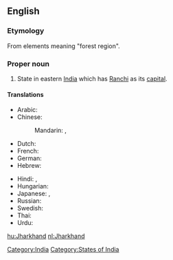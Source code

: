 ==English==
{{wikipedia}}

===Etymology===
From elements meaning "forest region".

===Proper noun===
{{en-proper-noun}}

# State in eastern [[India]] which has [[Ranchi]] as its [[capital]].

====Translations====
{{trans-top|state in eastern India}}
* Arabic: {{t|ar|جهارخاند|m|tr=jarkhaand|sc=Arab}}
* Chinese:
*: Mandarin: {{t|zh|恰爾康得邦|sc=Hani}},  {{t|zh|恰尔康得邦|tr=Qià'ěrkāngde-bāng|sc=Hani}}
* Dutch: {{t|nl|Jharkhand}}
* French: {{t|fr|Jharkhand|m}}
* German: {{t|de|Jharkhand|n}}
* Hebrew: {{t|he|'הרקאנד|sc=Hebr}}
{{trans-mid}}
* Hindi: {{t|hi|झारखंड|tr=jhārkhaṇḍ|sc=Deva}},  {{t|hi|झारखण्ड|tr=jhārkhaṇḍ|sc=Deva}}
* Hungarian: {{t+|hu|Dzshárkhand}}
* Japanese: {{t|ja|ジャールカンド州|tr=Jārukando-shū|sc=Jpan}},  {{t|ja|ジャールカンド|tr=Jārukando|sc=Jpan}}
* Russian: {{t|ru|Джаркханд|m|tr=Džarkxánd|sc=Cyrl}}
* Swedish: {{t|sv|Jharkhand}}
* Thai: {{t|th|รัฐฌาร์ขัณฑ์|tr=rát chaa-kăn|sc=Thai}}
* Urdu: {{t|ur|جھارکھنڈ|sc=ur-Arab}}
{{trans-bottom}}

[[Category:India]]
[[Category:States of India]]

[[hu:Jharkhand]]
[[nl:Jharkhand]]